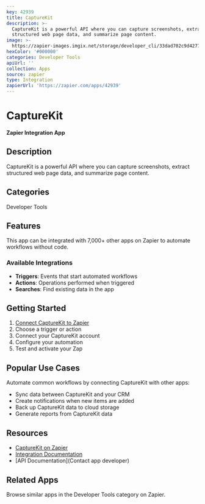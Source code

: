 ```yaml
---
key: 42939
title: CaptureKit
description: >-
  CaptureKit is a powerful API where you can capture screenshots, extract
  structured web page data, and summarize page content.
image: >-
  https://zapier-images.imgix.net/storage/developer_cli/33dad702c9d4277ce69c80b06bee4f55.png?auto=format%2Ccompress&ixlib=python-3.0.0&q=50
hexColor: '#000000'
categories: Developer Tools
apiUrl: ''
collection: Apps
source: zapier
type: Integration
zapierUrl: 'https://zapier.com/apps/42939'
---
```

# CaptureKit

**Zapier Integration App**

## Description

CaptureKit is a powerful API where you can capture screenshots, extract structured web page data, and summarize page content.

## Categories

Developer Tools

## Features

This app can be integrated with 7,000+ other apps on Zapier to automate workflows without code.

### Available Integrations

- **Triggers**: Events that start automated workflows
- **Actions**: Operations performed when triggered
- **Searches**: Find existing data in the app

## Getting Started

1. [Connect CaptureKit to Zapier](https://zapier.com/apps/42939)
2. Choose a trigger or action
3. Connect your CaptureKit account
4. Configure your automation
5. Test and activate your Zap

## Popular Use Cases

Automate common workflows by connecting CaptureKit with other apps:

- Sync data between CaptureKit and your CRM
- Create notifications when new items are added
- Back up CaptureKit data to cloud storage
- Generate reports from CaptureKit data

## Resources

- [CaptureKit on Zapier](https://zapier.com/apps/42939)
- [Integration Documentation](https://zapier.com/apps/42939/integrations)
- [API Documentation](Contact app developer)

## Related Apps

Browse similar apps in the Developer Tools category on Zapier.
